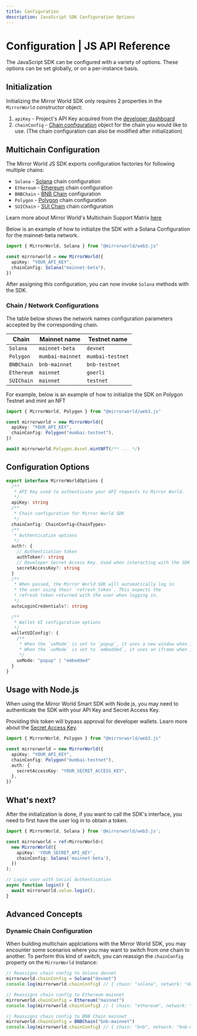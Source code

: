 ```yaml
---
title: Configuration
description: JavaScript SDK Configuration Options
---
```


# Configuration | JS API Reference

The JavaScript SDK can be configured with a variety of options. These options
can be set globally, or on a per-instance basis.

## Initialization

Initializing the Mirror World SDK only requires 2 properties in the
`MirrorWorld` constructor object:

1. `apiKey` - Project's API Key acquired from the
   [developer dashboard](/overview/development-guide/developer-dashboard)
2. `chainConfig` - [Chain configuration](#chain-configuration) object for the
   chain you would like to use. (The chain configuration can also be modified
   after initialization)

## Multichain Configuration

The Mirror World JS SDK exports configuration factories for following multiple
chains:

- `Solana` - [Solana](https://solana.com) chain configuration
- `Ethereum` - [Ethereum](https://ethereum.org/en/) chain configuration
- `BNBChain` - [BNB Chain](https://www.bnbchain.org/en) configuration
- `Polygon` - [Polygon](https://polygon.technology/) chain configuration
- `SUIChain` - [SUI Chain](https://sui.io/) chain configuration

Learn more about Mirror World's Multichain Support Matrix
[here](/overview/introduction/multi-chain-solutions)

Below is an example of how to initialize the SDK with a Solana Configuration for
the mainnet-beta network.

```ts
import { MirrorWorld, Solana } from "@mirrorworld/web3.js"

const mirrorworld = new MirrorWorld({
  apiKey: "YOUR_API_KEY",
  chainConfig: Solana("mainnet-beta"),
})
```

After assigning this configuration, you can now invoke `Solana` methods with the
SDK.

### Chain / Network Configurations

The table below shows the network names configuration parameters accepted by the
corresponding chain.

| Chain      | Mainnet name     | Testnet name     |
| ---------- | ---------------- | ---------------- |
| `Solana`   | `mainnet-beta`   | `devnet`         |
| `Polygon`  | `mumbai-mainnet` | `mumbai-testnet` |
| `BNBChain` | `bnb-mainnet`    | `bnb-testnet`    |
| `Ethereum` | `mainnet`        | `goerli`         |
| `SUIChain` | `mainnet`        | `testnet`         |

For example, below is an example of how to initialize the SDK on Polygon Testnet
and mint an NFT

```ts
import { MirrorWorld, Polygon } from "@mirrorworld/web3.js"

const mirrorworld = new MirrorWorld({
  apiKey: "YOUR_API_KEY",
  chainConfig: Polygon("mumbai-testnet"),
})

await mirrorworld.Polygon.Asset.mintNFT(/** ... */)
```

## Configuration Options

```ts
export interface MirrorWorldOptions {
  /**
   * API Key used to authenticate your API requests to Mirror World.
   */
  apiKey: string
  /**
   * Chain configuration for Mirror World SDK
   */
  chainConfig: ChainConfig<ChainTypes>
  /**
   * Authentication options
   */
  auth?: {
    // Authentication token
    authToken?: string
    // Developer Secret Access Key. Used when interacting with the SDK on the server-side.
    secretAccessKey?: string
  }
  /**
   * When passed, the Mirror World SDK will automatically log in
   * the user using their `refresh_token`. This expects the
   * refresh token returned with the user when logging in.
   */
  autoLoginCredentials?: string

  /**
   * Wallet UI configuration options
   */
  walletUIConfig?: {
    /**
     * When the `uxMode` is set to `popup`, it uses a new window when interacting with the Wallet UI.
     * When the `uxMode` is set to `embedded`, it uses an iframe when interacting with the Wallet UI.
     */
    uxMode: "popup" | "embedded"
  }
}
```

## Usage with Node.js

When using the Mirror World Smart SDK with Node.js, you may need to authenticate
the SDK with your API Key and Secret Access Key.

Providing this token will bypass approval for developer wallets. Learn more
about the
[Secret Access Key](/overview/development-guide/developer-dashboard#secret-access-key-management).

```ts
import { MirrorWorld, Polygon } from "@mirrorworld/web3.js"

const mirrorworld = new MirrorWorld({
  apiKey: "YOUR_API_KEY",
  chainConfig: Polygon("mumbai-testnet"),
  auth: {
    secretAccessKey: "YOUR_SECRET_ACCESS_KEY",
  },
})
```

## What's next?
After the initialization is done, if you want to call the SDK's interface, you need to first have the user log in to obtain a token.
```ts
import { MirrorWorld, Solana } from '@mirrorworld/web3.js';

const mirrorworld = ref<MirrorWorld>(
  new MirrorWorld({
    apiKey: 'YOUR_SECRET_API_KEY',
    chainConfig: Solana('mainnet-beta'),
  })
);

// Login user with Social Authentication
async function login() {
  await mirrorworld.value.login();
}
```

## Advanced Concepts

### Dynamic Chain Configuration

When building multichain applciations with the Mirror World SDK, you may
encounter some scenarios where you may want to switch from one chain to another.
To perform this kind of switch, you can reassign the `chainConfig` property on
the `MirrorWorld` instance:

```ts
// Reassigns chain config to Solana devnet
mirrorworld.chainConfig = Solana("devnet")
console.log(mirrorworld.chainConfig) // { chain: "solana", network: "devnet" }

// Reassigns chain config to Ethereum mainnet
mirrorworld.chainConfig = Ethereum("mainnet")
console.log(mirrorworld.chainConfig) // { chain: "ethereum", network: "mainnet" }

// Reassigns chain config to BNB Chain mainnet
mirrorworld.chainConfig = BNBChain("bnb-mainnet")
console.log(mirrorworld.chainConfig) // { chain: "bnb", network: "bnb-mainnet" }
```
